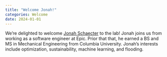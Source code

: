 ```yaml
---
title: "Welcome Jonah!"
categories: Welcome
date: 2024-01-01
---
```


We're delighted to welcome [Jonah Schaecter](../../people/grad-students/Jonah-Schaechter.qmd) to the lab!
Jonah joins us from working as a software engineer at Epic.
Prior that that, he earned a BS and MS in Mechanical Engineering from Columbia University.
Jonah's interests include optimization, sustainability, machine learning, and flooding.